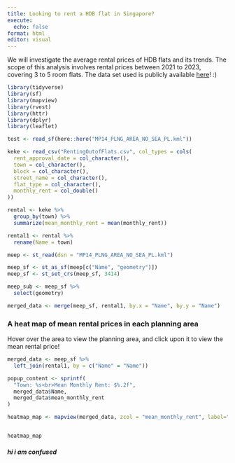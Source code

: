 ```yaml
---
title: Looking to rent a HDB flat in Singapore?
execute: 
  echo: false
format: html
editor: visual
---
```


We will investigate the average rental prices of HDB flats and its trends. The scope of this analysis involves rental prices between 2021 to 2023, covering 3 to 5 room flats. The data set used is publicly available [here](https://beta.data.gov.sg/collections/166/view)! :)

```r
library(tidyverse)
library(sf)
library(mapview)
library(rvest)
library(httr)
library(dplyr)
library(leaflet)
```

```r

test <- read_sf(here::here("MP14_PLNG_AREA_NO_SEA_PL.kml"))

keke <- read_csv("RentingOutofFlats.csv", col_types = cols(
  rent_approval_date = col_character(),
  town = col_character(),
  block = col_character(),
  street_name = col_character(),
  flat_type = col_character(),
  monthly_rent = col_double()
))

rental <- keke %>%
  group_by(town) %>%
  summarize(mean_monthly_rent = mean(monthly_rent))

rental1 <- rental %>%
  rename(Name = town)

meep <- st_read(dsn = "MP14_PLNG_AREA_NO_SEA_PL.kml")

meep_sf <- st_as_sf(meep[c("Name", "geometry")])
meep_sf <- st_set_crs(meep_sf, 3414)

meep_sub <- meep_sf %>%
  select(geometry)

merged_data <- merge(meep_sf, rental1, by.x = "Name", by.y = "Name")

```

### A heat map of mean rental prices in each planning area
Hover over the area to view the planning area, and click upon it to view the mean rental price!

```r

merged_data <- meep_sf %>%
  left_join(rental1, by = c("Name" = "Name"))

popup_content <- sprintf(
  "Town: %s<br>Mean Monthly Rent: $%.2f",
  merged_data$Name,
  merged_data$mean_monthly_rent
)

heatmap_map <- mapview(merged_data, zcol = "mean_monthly_rent", label="Name", popup = popup_content, layer.name = 'Mean Rental Price (SGD)')


heatmap_map

```

##### hi i am confused

```         
```

```r


```

```r


```

```         
```
